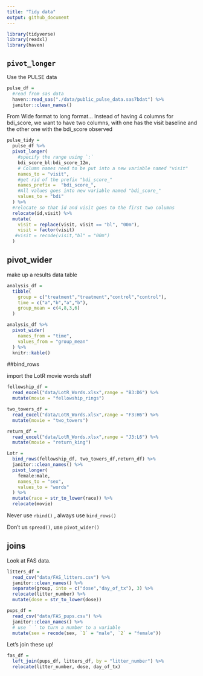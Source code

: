 ```yaml
---
title: "Tidy data"
output: github_document
---
```



```r
library(tidyverse)
library(readxl)
library(haven)
```

## `pivot_longer`

Use the PULSE data

```r
pulse_df = 
  #read from sas data
  haven::read_sas("./data/public_pulse_data.sas7bdat") %>% 
  janitor::clean_names()


```

From Wide format to long format...
Instead of having 4 columns for bdi_score, we want to have two columns, with one has the visit baseline and the other one with the bdi_score observed

```r
pulse_tidy = 
  pulse_df %>% 
  pivot_longer(
    #specify the range using `:`
    bdi_score_bl:bdi_score_12m,
    # Column names need to be put into a new variable named "visit"
    names_to = "visit",
    #get rid of the prefix "bdi_score_"
    names_prefix =  "bdi_score_",
    #All values goes into new variable named "bdi_score_"
    values_to = "bdi"
  ) %>% 
  #relocate so that id and visit goes to the first two columns
  relocate(id,visit) %>% 
  mutate(
    visit = replace(visit, visit == "bl", "00m"),
    visit = factor(visit)
   #visit = recode(visit,"bl" = "00m")
  )
```


## pivot_wider

make up a results data table

```r
analysis_df = 
  tibble(
    group = c("treatment","treatment","control","control"),
    time = c("a","b","a","b"),
    group_mean = c(4,8,3,6)
  )

analysis_df %>% 
  pivot_wider(
    names_from = "time",
    values_from = "group_mean"
  ) %>% 
  knitr::kable()
```


##bind_rows

import the LotR movie words stuff

```r
fellowship_df = 
  read_excel("data/LotR_Words.xlsx",range = "B3:D6") %>% 
  mutate(movie = "fellowship_rings")

two_towers_df = 
  read_excel("data/LotR_Words.xlsx",range = "F3:H6") %>% 
  mutate(movie = "two_towers")

return_df = 
  read_excel("data/LotR_Words.xlsx",range = "J3:L6") %>% 
  mutate(movie = "return_king")

Lotr = 
  bind_rows(fellowship_df, two_towers_df,return_df) %>% 
  janitor::clean_names() %>% 
  pivot_longer(
    female:male,
    names_to = "sex",
    values_to = "words"
  ) %>% 
  mutate(race = str_to_lower(race)) %>% 
  relocate(movie)
```

Never use `rbind()` , always use `bind_rows()`

Don't us `spread()`, use `pivot_wider()`

## joins

Look at FAS data.

```r
litters_df = 
  read_csv("data/FAS_litters.csv") %>% 
  janitor::clean_names() %>% 
  separate(group, into = c("dose","day_of_tx"), 3) %>% 
  relocate(litter_number) %>% 
  mutate(dose = str_to_lower(dose))

pups_df = 
  read_csv("data/FAS_pups.csv") %>% 
  janitor::clean_names() %>% 
  # use ` ` to turn a number to a variable
  mutate(sex = recode(sex, `1` = "male", `2` = "female"))

```

Let's join these up!

```r
fas_df =
  left_join(pups_df, litters_df, by = "litter_number") %>% 
  relocate(litter_number, dose, day_of_tx)
```

